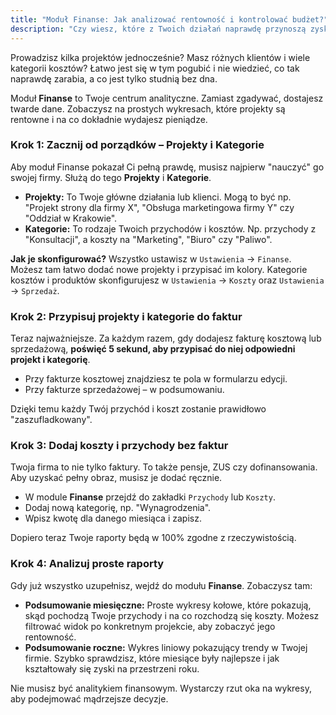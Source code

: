 ```yaml
---
title: "Moduł Finanse: Jak analizować rentowność i kontrolować budżet?"
description: "Czy wiesz, które z Twoich działań naprawdę przynoszą zysk? Zobacz, jak moduł Finanse w Altera pomoże Ci zrozumieć liczby i podejmować lepsze decyzje biznesowe."
---
```


Prowadzisz kilka projektów jednocześnie? Masz różnych klientów i wiele kategorii kosztów? Łatwo jest się w tym pogubić i nie wiedzieć, co tak naprawdę zarabia, a co jest tylko studnią bez dna.

Moduł **Finanse** to Twoje centrum analityczne. Zamiast zgadywać, dostajesz twarde dane. Zobaczysz na prostych wykresach, które projekty są rentowne i na co dokładnie wydajesz pieniądze.

### Krok 1: Zacznij od porządków – Projekty i Kategorie

Aby moduł Finanse pokazał Ci pełną prawdę, musisz najpierw "nauczyć" go swojej firmy. Służą do tego **Projekty** i **Kategorie**.

* **Projekty:** To Twoje główne działania lub klienci. Mogą to być np. "Projekt strony dla firmy X", "Obsługa marketingowa firmy Y" czy "Oddział w Krakowie".
* **Kategorie:** To rodzaje Twoich przychodów i kosztów. Np. przychody z "Konsultacji", a koszty na "Marketing", "Biuro" czy "Paliwo".

**Jak je skonfigurować?**
Wszystko ustawisz w `Ustawienia` → `Finanse`. Możesz tam łatwo dodać nowe projekty i przypisać im kolory. Kategorie kosztów i produktów skonfigurujesz w `Ustawienia` → `Koszty` oraz `Ustawienia` → `Sprzedaż`.

### Krok 2: Przypisuj projekty i kategorie do faktur

Teraz najważniejsze. Za każdym razem, gdy dodajesz fakturę kosztową lub sprzedażową, **poświęć 5 sekund, aby przypisać do niej odpowiedni projekt i kategorię**.

* Przy fakturze kosztowej znajdziesz te pola w formularzu edycji.
* Przy fakturze sprzedażowej – w podsumowaniu.

Dzięki temu każdy Twój przychód i koszt zostanie prawidłowo "zaszufladkowany".

### Krok 3: Dodaj koszty i przychody bez faktur

Twoja firma to nie tylko faktury. To także pensje, ZUS czy dofinansowania. Aby uzyskać pełny obraz, musisz je dodać ręcznie.

* W module **Finanse** przejdź do zakładki `Przychody` lub `Koszty`.
* Dodaj nową kategorię, np. "Wynagrodzenia".
* Wpisz kwotę dla danego miesiąca i zapisz.

Dopiero teraz Twoje raporty będą w 100% zgodne z rzeczywistością.

### Krok 4: Analizuj proste raporty

Gdy już wszystko uzupełnisz, wejdź do modułu **Finanse**. Zobaczysz tam:

* **Podsumowanie miesięczne:** Proste wykresy kołowe, które pokazują, skąd pochodzą Twoje przychody i na co rozchodzą się koszty. Możesz filtrować widok po konkretnym projekcie, aby zobaczyć jego rentowność.
* **Podsumowanie roczne:** Wykres liniowy pokazujący trendy w Twojej firmie. Szybko sprawdzisz, które miesiące były najlepsze i jak kształtowały się zyski na przestrzeni roku.

Nie musisz być analitykiem finansowym. Wystarczy rzut oka na wykresy, aby podejmować mądrzejsze decyzje.